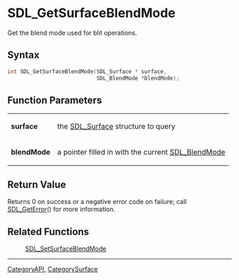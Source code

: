 = SDL_GetSurfaceBlendMode =

Get the blend mode used for blit operations.

== Syntax ==

<syntaxhighlight lang='c'>
int SDL_GetSurfaceBlendMode(SDL_Surface * surface,
                            SDL_BlendMode *blendMode);
</syntaxhighlight>

== Function Parameters ==

{|
|'''surface'''
|the [[SDL_Surface]] structure to query
|-
|'''blendMode'''
|a pointer filled in with the current [[SDL_BlendMode]]
|}

== Return Value ==

Returns 0 on success or a negative error code on failure; call
[[SDL_GetError]]() for more information.



== Related Functions ==

:[[SDL_SetSurfaceBlendMode]]

----
[[CategoryAPI]], [[CategorySurface]]



